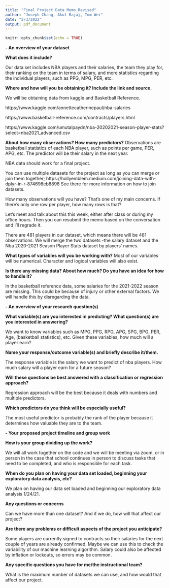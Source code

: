 ```yaml
---
title: "Final Project Data Memo_Revised"
author: "Joseph Chang, Akul Bajaj, Tom Wei"
date: "2/3/2022"
output: pdf_document
---
```


```r
knitr::opts_chunk$set(echo = TRUE)
```


**- An overview of your dataset**

**What does it include?**

Our data set includes NBA players and their salaries, the team they play for, their ranking on the team in terms of salary, and more statistics regarding the individual players, such as PPG, MPG, PER, etc.


**Where and how will you be obtaining it? Include the link and source.**

We will be obtaining data from kaggle and Basketball Reference.

https://www.kaggle.com/annettecatherinepaul/nba-salaries

https://www.basketball-reference.com/contracts/players.html 

\textcolor{red}{Added:}
https://www.kaggle.com/umutalpaydn/nba-20202021-season-player-stats?select=nba2021_advanced.csv


**About how many observations? How many predictors?**
Observations are basketball statistics of each NBA player, such as points per game, PER, APG, etc. The predictor will be their salary in the next year.

\textcolor{red}{Feedback:}

NBA data should work for a final project.

You can use multiple datasets for the project as long as you can merge or join them together; https://hollyemblem.medium.com/joining-data-with-dplyr-in-r-874698eb8898 See there for more information on how to join datasets.

How many observations will you have? That's one of my main concerns. If there's only one row per player, how many rows is that?

Let's meet and talk about this this week, either after class or during my office hours. Then you can resubmit the memo based on the conversation and I'll regrade it.

\textcolor{red}{Revised:}
There are 481 players in our dataset, which means there will be 481 observations. We will merge the two datasets -the salary dataset and the Nba 2020-2021 Season Player Stats dataset by players' names.



**What types of variables will you be working with?**
Most of our variables will be numerical. Character and logical variables will also exist.

**Is there any missing data? About how much? Do you have an idea for how to handle it?**

In the basketball reference data, some salaries for the 2021-2022 season are missing. This could be because of injury or other external factors. We will handle this by disregarding the data.

**- An overview of your research question(s)**

**What variable(s) are you interested in predicting? What question(s) are you interested in answering?**

We want to know variables such as MPG, PPG, RPG, APG, SPG, BPG, PER, Age, (basketball statistics), etc. Given these variables, how much will a player earn?

**Name your response/outcome variable(s) and briefly describe it/them.**

The response variable is the salary we want to predict of nba players. How much salary will a player earn for a future season? 

**Will these questions be best answered with a classification or regression approach?**

Regression approach will be the best because it deals with numbers and multiple predictors. 

**Which predictors do you think will be especially useful?**

The most useful predictor is probably the rank of the player because it determines how valuable they are to the team.

**- Your proposed project timeline and group work**

**How is your group dividing up the work?**

We will all work together on the code and we will be meeting via zoom, or in person in the case that school continues in person to discuss tasks that need to be completed, and who is responsible for each task.

**When do you plan on having your data set loaded, beginning your exploratory data analysis, etc?**

We plan on having our data set loaded and beginning our exploratory data analysis 1/24/21.

**Any questions or concerns**

Can we have more than one dataset? And if we do, how will that affect our project?

**Are there any problems or difficult aspects of the project you anticipate?**

Some players are currently signed to contracts so their salaries for the next couple of years are already confirmed. Maybe we can use this to check the variability of our machine learning algorithm. 
Salary could also be affected by inflation or lockouts, so errors may be common.

**Any specific questions you have for me/the instructional team?**

What is the maximum number of datasets we can use, and how would that affect our project.
